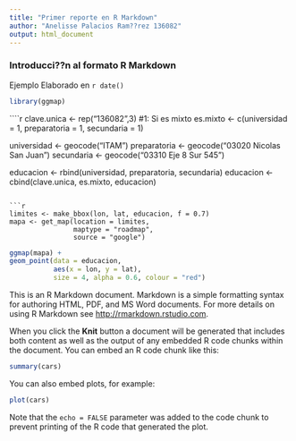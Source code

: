 ```yaml
---
title: "Primer reporte en R Markdown"
author: "Anelisse Palacios Ram??rez 136082"
output: html_document
---
```


### Introducci??n al formato R Markdown

Ejemplo Elaborado en `r date()`

```r
library(ggmap)
```

````r

clave.unica <- rep("136082",3)
#1: Si es mixto
es.mixto <- c(universidad = 1, preparatoria = 1, secundaria = 1)

universidad <- geocode("ITAM")
preparatoria <- geocode("03020 Nicolas San Juan")
secundaria <- geocode("03310 Eje 8 Sur 545")

educacion <- rbind(universidad, preparatoria, secundaria)
educacion <- cbind(clave.unica, es.mixto, educacion)
```

```r
limites <- make_bbox(lon, lat, educacion, f = 0.7)
mapa <- get_map(location = limites,
                maptype = "roadmap",
                source = "google")
```

```r
ggmap(mapa) +
geom_point(data = educacion,
           aes(x = lon, y = lat),
           size = 4, alpha = 0.6, colour = "red")
```


This is an R Markdown document. Markdown is a simple formatting syntax for authoring HTML, PDF, and MS Word documents. For more details on using R Markdown see <http://rmarkdown.rstudio.com>.

When you click the **Knit** button a document will be generated that includes both content as well as the output of any embedded R code chunks within the document. You can embed an R code chunk like this:

```r
summary(cars)
```

You can also embed plots, for example:

```r
plot(cars)
```

Note that the `echo = FALSE` parameter was added to the code chunk to prevent printing of the R code that generated the plot.

